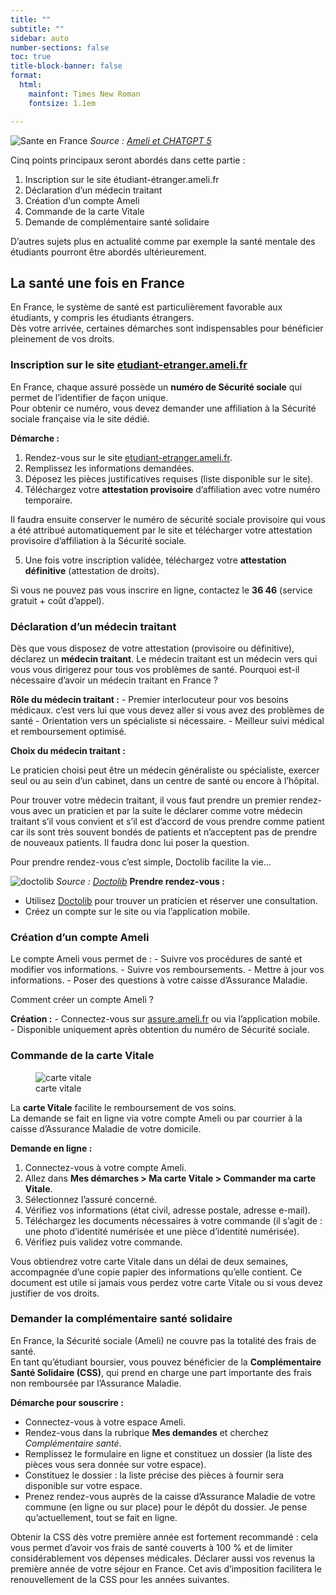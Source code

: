 ```yaml
---
title: ""
subtitle: ""
sidebar: auto
number-sections: false
toc: true
title-block-banner: false
format: 
  html: 
    mainfont: Times New Roman
    fontsize: 1.1em

---
```

![Sante en France](/01_Procedure_admi/99_images/07_sante_france.png)
*Source : [Ameli et CHATGPT 5](https://www.ameli.fr/)*

Cinq points principaux seront abordés dans cette partie :

1. Inscription sur le site étudiant-étranger.ameli.fr
2. Déclaration d’un médecin traitant
3. Création d’un compte Ameli
4. Commande de la carte Vitale
5. Demande de complémentaire santé solidaire

D'autres sujets plus en actualité comme par exemple la santé mentale des étudiants pourront être abordés ultérieurement.

## La santé une fois en France

En France, le système de santé est particulièrement favorable aux étudiants, y compris les étudiants étrangers.  
Dès votre arrivée, certaines démarches sont indispensables pour bénéficier pleinement de vos droits.

### Inscription sur le site [etudiant-etranger.ameli.fr](https://etudiant-etranger.ameli.fr)

En France, chaque assuré possède un **numéro de Sécurité sociale** qui permet de l’identifier de façon unique.  
Pour obtenir ce numéro, vous devez demander une affiliation à la Sécurité sociale française via le site dédié.

**Démarche :**

1. Rendez-vous sur le site [etudiant-etranger.ameli.fr](https://etudiant-etranger.ameli.fr).
2. Remplissez les informations demandées.
3. Déposez les pièces justificatives requises (liste disponible sur le site).
4. Téléchargez votre **attestation provisoire** d’affiliation avec votre numéro temporaire.

Il faudra ensuite conserver le numéro de sécurité sociale provisoire qui vous a été attribué
automatiquement par le site et télécharger votre attestation provisoire d'affiliation à la Sécurité
sociale.

5. Une fois votre inscription validée, téléchargez votre **attestation définitive** (attestation de droits).

::: tip
Si vous ne pouvez pas vous inscrire en ligne, contactez le **36 46** (service gratuit + coût d’appel).
:::


###  Déclaration d’un médecin traitant

Dès que vous disposez de votre attestation (provisoire ou définitive), déclarez un **médecin traitant**. Le médecin traitant est un médecin vers qui vous vous dirigerez pour tous vos problèmes de santé. Pourquoi est-il nécessaire d’avoir un médecin traitant en France ?

**Rôle du médecin traitant :**
- Premier interlocuteur pour vos besoins médicaux. c’est vers lui que vous devez aller si vous avez des problèmes de santé
- Orientation vers un spécialiste si nécessaire.
- Meilleur suivi médical et remboursement optimisé.

**Choix du médecin traitant :**

Le praticien choisi peut être un médecin généraliste ou spécialiste, exercer seul ou au sein
d’un cabinet, dans un centre de santé ou encore à l’hôpital.

Pour trouver votre médecin traitant, il vous faut prendre un premier rendez-vous avec un praticien et par la suite le déclarer comme votre médecin traitant s’il vous convient et s’il est d’accord de vous prendre comme patient car ils sont très souvent bondés de patients et n’acceptent pas de prendre de nouveaux patients. Il faudra donc lui poser la question.

Pour prendre rendez-vous c’est simple, Doctolib facilite la vie…

![doctolib](/01_Procedure_admi/99_images/08_doctolib.png)
*Source : [Doctolib](https://www.doctolib.fr)*
**Prendre rendez-vous :**

- Utilisez [Doctolib](https://www.doctolib.fr) pour trouver un praticien et réserver une consultation.
- Créez un compte sur le site ou via l’application mobile.


### Création d’un compte Ameli

Le compte Ameli vous permet de :
- Suivre vos procédures de santé et modifier vos informations.
- Suivre vos remboursements.
- Mettre à jour vos informations.
- Poser des questions à votre caisse d’Assurance Maladie.

Comment créer un compte Ameli ?

**Création :**
- Connectez-vous sur [assure.ameli.fr](https://assure.ameli.fr) ou via l’application mobile.
- Disponible uniquement après obtention du numéro de Sécurité sociale.


###  Commande de la carte Vitale

![carte vitale](/01_Procedure_admi/99_images/09_carte_vitale.png)

La **carte Vitale** facilite le remboursement de vos soins.  
La demande se fait en ligne via votre compte Ameli ou par courrier à la caisse d’Assurance Maladie de votre domicile.

**Demande en ligne :**

1. Connectez-vous à votre compte Ameli.
2. Allez dans **Mes démarches > Ma carte Vitale > Commander ma carte Vitale**.
3. Sélectionnez l’assuré concerné.
4. Vérifiez vos informations (état civil, adresse postale, adresse e-mail).
5. Téléchargez les documents nécessaires à votre commande (il s’agit de : une photo
d'identité numérisée et une pièce d'identité numérisée).
6. Vérifiez puis validez votre commande.

Vous obtiendrez votre carte Vitale dans un délai de deux semaines, accompagnée d'une copie
papier des informations qu'elle contient. Ce document est utile si jamais vous perdez votre
carte Vitale ou si vous devez justifier de vos droits.


### Demander la complémentaire santé solidaire

En France, la Sécurité sociale (Ameli) ne couvre pas la totalité des frais de santé.  
En tant qu’étudiant boursier, vous pouvez bénéficier de la **Complémentaire Santé Solidaire (CSS)**, qui prend en charge une part importante des frais non remboursée par l’Assurance Maladie.

**Démarche pour souscrire :**

- Connectez-vous à votre espace Ameli.
- Rendez-vous dans la rubrique **Mes demandes** et cherchez *Complémentaire santé*.
- Remplissez le formulaire en ligne et constituez un dossier (la liste des pièces vous sera donnée sur votre espace).
- Constituez le dossier : la liste précise des pièces à fournir sera disponible sur votre espace.
- Prenez rendez-vous auprès de la caisse d’Assurance Maladie de votre commune (en ligne ou sur place) pour le dépôt du dossier. Je pense qu'actuellement, tout se fait en ligne.

::: tip
Obtenir la CSS dès votre première année est fortement recommandé : cela vous permet d’avoir vos frais de santé couverts à 100 % et de limiter considérablement vos dépenses médicales. Déclarer aussi vos revenus la première année de votre séjour en France. Cet avis d'imposition facilitera le renouvellement de la CSS pour les années suivantes.
:::



